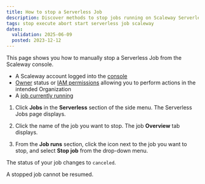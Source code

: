 ```yaml
---
title: How to stop a Serverless Job
description: Discover methods to stop jobs running on Scaleway Serverless.
tags: stop execute abort start serverless job scaleway
dates:
  validation: 2025-06-09
  posted: 2023-12-12
---
```



This page shows you how to manually stop a Serverless Job from the Scaleway console.

<Requirements />

- A Scaleway account logged into the [console](https://console.scaleway.com)
- [Owner](/iam/concepts/#owner) status or [IAM permissions](/iam/concepts/#permission) allowing you to perform actions in the intended Organization
- A [job currently running](/serverless-jobs/how-to/run-job/)

1. Click **Jobs** in the **Serverless** section of the side menu. The Serverless Jobs page displays.

2. Click the name of the job you want to stop. The job **Overview** tab displays.

3. From the **Job runs** section, click the <Icon name="more" /> icon next to the job you want to stop, and select **Stop job** from the drop-down menu.

The status of your job changes to `canceled`.

<Message type="note">
  A stopped job cannot be resumed.
</Message>
